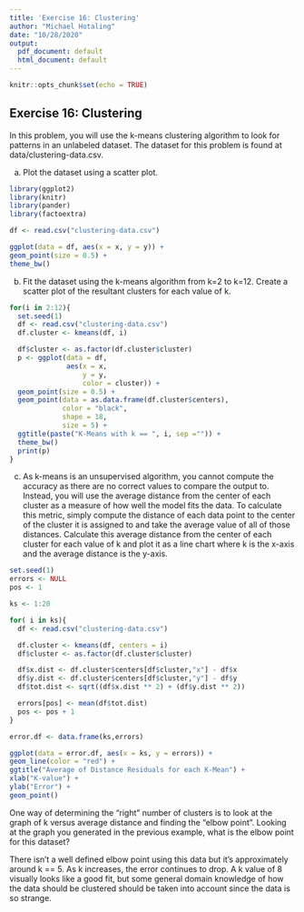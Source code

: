 ```yaml
---
title: 'Exercise 16: Clustering'
author: "Michael Hotaling"
date: "10/28/2020"
output:
  pdf_document: default
  html_document: default
---
```

```r
knitr::opts_chunk$set(echo = TRUE)
```

## Exercise 16: Clustering

In this problem, you will use the k-means clustering algorithm to look for patterns in an unlabeled dataset. The dataset for this problem is found at data/clustering-data.csv.

a. Plot the dataset using a scatter plot.

```r
library(ggplot2)
library(knitr)
library(pander)
library(factoextra)

df <- read.csv("clustering-data.csv")

ggplot(data = df, aes(x = x, y = y)) + 
geom_point(size = 0.5) + 
theme_bw()

```


b. Fit the dataset using the k-means algorithm from k=2 to k=12. Create a scatter plot of the resultant clusters for each value of k.

```r


for(i in 2:12){
  set.seed(1)
  df <- read.csv("clustering-data.csv")
  df.cluster <- kmeans(df, i)

  df$cluster <- as.factor(df.cluster$cluster)
  p <- ggplot(data = df, 
              aes(x = x, 
                  y = y, 
                  color = cluster)) + 
  geom_point(size = 0.5) + 
  geom_point(data = as.data.frame(df.cluster$centers), 
             color = "black", 
             shape = 18, 
             size = 5) + 
  ggtitle(paste("K-Means with k == ", i, sep ="")) +
  theme_bw()
  print(p)
}


```
c. As k-means is an unsupervised algorithm, you cannot compute the accuracy as there are no correct values to compare the output to. Instead, you will use the average distance from the center of each cluster as a measure of how well the model fits the data. To calculate this metric, simply compute the distance of each data point to the center of the cluster it is assigned to and take the average value of all of those distances. Calculate this average distance from the center of each cluster for each value of k and plot it as a line chart where k is the x-axis and the average distance is the y-axis.

```r

set.seed(1)
errors <- NULL
pos <- 1

ks <- 1:20

for( i in ks){
  df <- read.csv("clustering-data.csv")

  df.cluster <- kmeans(df, centers = i)
  df$cluster <- as.factor(df.cluster$cluster)

  df$x.dist <- df.cluster$centers[df$cluster,"x"] - df$x
  df$y.dist <- df.cluster$centers[df$cluster,"y"] - df$y
  df$tot.dist <- sqrt((df$x.dist ** 2) + (df$y.dist ** 2))

  errors[pos] <- mean(df$tot.dist)
  pos <- pos + 1
}

error.df <- data.frame(ks,errors)

ggplot(data = error.df, aes(x = ks, y = errors)) + 
geom_line(color = "red") + 
ggtitle("Average of Distance Residuals for each K-Mean") + 
xlab("K-value") + 
ylab("Error") +
geom_point()

```



One way of determining the “right” number of clusters is to look at the graph of k versus average distance and finding the “elbow point”. Looking at the graph you generated in the previous example, what is the elbow point for this dataset?

There isn't a well defined elbow point using this data but it's approximately around k == 5. As k increases, the error continues to drop. A k value of 8 visually looks like a good fit, but some general domain knowledge of how the data should be clustered should be taken into account since the data is so strange. 